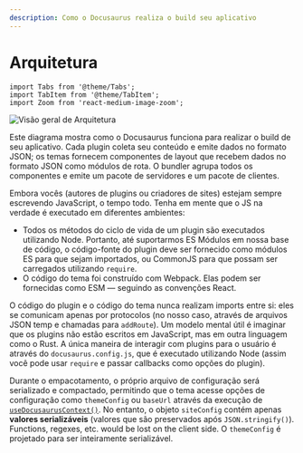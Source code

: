 ```yaml
---
description: Como o Docusaurus realiza o build seu aplicativo
---
```


# Arquitetura

```mdx-code-block
import Tabs from '@theme/Tabs';
import TabItem from '@theme/TabItem';
import Zoom from 'react-medium-image-zoom';
```

<Zoom>

![Visão geral de Arquitetura](/img/architecture.png)

</Zoom>

Este diagrama mostra como o Docusaurus funciona para realizar o build de seu aplicativo. Cada plugin coleta seu conteúdo e emite dados no formato JSON; os temas fornecem componentes de layout que recebem dados no formato JSON como módulos de rota. O bundler agrupa todos os componentes e emite um pacote de servidores e um pacote de clientes.

Embora vocês (autores de plugins ou criadores de sites) estejam sempre escrevendo JavaScript, o tempo todo. Tenha em mente que o JS na verdade é executado em diferentes ambientes:

- Todos os métodos do ciclo de vida de um plugin são executados utilizando Node. Portanto, até suportarmos ES Módulos em nossa base de código, o código-fonte do plugin deve ser fornecido como módulos ES para que sejam importados, ou CommonJS para que possam ser carregados utilizando `require`.
- O código do tema foi construído com Webpack. Elas podem ser fornecidas como ESM — seguindo as convenções React.

O código do plugin e o código do tema nunca realizam imports entre si: eles se comunicam apenas por protocolos (no nosso caso, através de arquivos JSON temp e chamadas para `addRoute`). Um modelo mental útil é imaginar que os plugins não estão escritos em JavaScript, mas em outra linguagem como o Rust. A única maneira de interagir com plugins para o usuário é através do `docusaurus.config.js`, que é executado utilizando Node (assim você pode usar `require` e passar callbacks como opções do plugin).

Durante o empacotamento, o próprio arquivo de configuração será serializado e compactado, permitindo que o tema acesse opções de configuração como `themeConfig` ou `baseUrl` através da execução de [`useDocusaurusContext()`](../docusaurus-core.mdx#useDocusaurusContext). No entanto, o objeto `siteConfig` contém apenas **valores serializáveis** (valores que são preservados após `JSON.stringify()`). Functions, regexes, etc. would be lost on the client side. O `themeConfig` é projetado para ser inteiramente serializável.
